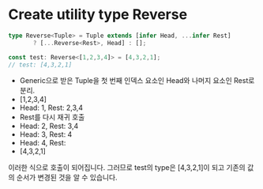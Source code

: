# Create utility type Reverse

```typescript
type Reverse<Tuple> = Tuple extends [infer Head, ...infer Rest]
       ? [...Reverse<Rest>, Head] : [];

const test: Reverse<[1,2,3,4]> = [4,3,2,1];
// test: [4,3,2,1]
```

- Generic으로 받은 Tuple을 첫 번째 인덱스 요소인 Head와 나머지 요소인 Rest로 분리.
- [1,2,3,4]
- Head: 1, Rest: 2,3,4
- Rest를 다시 재귀 호출
- Head: 2, Rest: 3,4
- Head: 3, Rest: 4
- Head: 4, Rest: 
- [4,3,2,1]

이러한 식으로 호출이 되어집니다. 그러므로 test의 type은 [4,3,2,1]이 되고 기존의 값의 순서가 변경된 것을 알 수 있습니다.